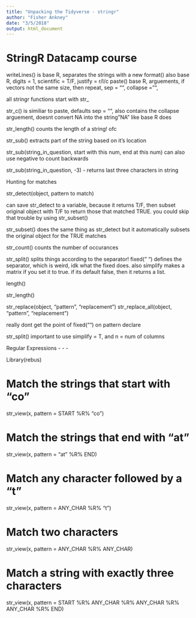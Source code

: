 ```yaml
---
title: "Unpacking the Tidyverse - stringr"
author: "Fisher Ankney"
date: "3/5/2018"
output: html_document
---
```


# StringR Datacamp course
writeLines() is base R, separates the strings with a new
format() also base R, digits = 1, scientific = T/F, justify = r/l/c
paste() base R, arguements, if vectors not the same size, then repeat, sep = "", collapse = "", 

all stringr functions start with str_ 

str_c() is similiar to paste, defaults sep = "", also contains the collapse arguement, doesnt convert NA into the string "NA" like base R does 

str_length() counts the length of a string! ofc 

str_sub() extracts part of the string based on it's location

str_sub(string_in_question, start with this num, end at this num) 
can also use negative to count backwards

str_sub(string_in_question, -3) - returns last three characters in string

Hunting for matches

str_detect(object, pattern to match)

can save str_detect to a variable, because it returns T/F, then subset original object with T/F to return those that matched TRUE. you could skip that trouble by using str_subset()

str_subset() does the same thing as str_detect but it automatically subsets the original object for the TRUE matches


str_count() counts the number of occurances

str_split() splits things according to the separator! fixed(" ") defines the separator, which is weird, idk what the fixed does. also simplify makes a matrix if you set it to true. if its default false, then it returns a list. 

length()

str_length()

str_replace(object, "pattern", "replacement")
str_replace_all(object, "pattern", "replacement")


really dont get the point of fixed("") on pattern declare

str_split() important to use simplify = T, and n = num of columns



Regular Expressions - - - 

Library(rebus)

# Match the strings that start with "co" 
str_view(x, pattern = START %R% "co")

# Match the strings that end with "at"
str_view(x, pattern = "at" %R% END)

# Match any character followed by a "t"
str_view(x, pattern = ANY_CHAR %R% "t")

# Match two characters
str_view(x, pattern = ANY_CHAR %R% ANY_CHAR)

# Match a string with exactly three characters
str_view(x, pattern = START %R% ANY_CHAR %R% ANY_CHAR %R% ANY_CHAR %R% END)

